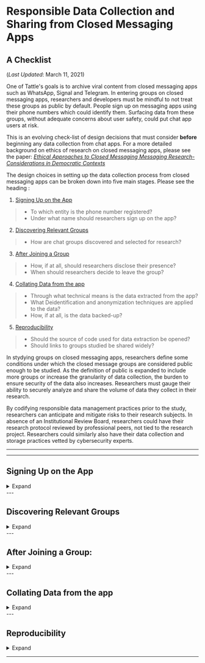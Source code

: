 # Responsible Data Collection and Sharing from Closed Messaging Apps
## A Checklist 
(*Last Updated*: March 11, 2021)

One of Tattle's goals is to archive viral content from closed messaging apps such as WhatsApp, Signal and Telegram. In entering groups on closed messaging apps, researchers and developers must be mindful to not treat these groups as public by default. People sign up on messaging apps using their phone numbers which could identify them. Surfacing data from these groups, without adequate concerns about user safety, could put chat app users at risk. 

This is an evolving check-list of design decisions that must consider **before** beginning any data collection from chat apps. For a more detailed background on ethics of research on closed messaging apps, please see the paper: *[Ethical Approaches to Closed Messaging Messaging Research- Considerations in Democratic Contexts](https://)*

The design choices in setting up the data collection process from closed messaging apps can be broken down into five main stages. Please see the heading : 

1. [Signing Up on the App](#signing-up-on-the-app) 
  > *  To which entity is the phone number registered?
  > *  Under what name should researchers sign up on the app?

2. [Discovering Relevant Groups](#discovering-relevant-groups) 
  > *  How are chat groups discovered and selected for research?

3. [After Joining a Group](#after-joining-a-group)
  > *  How, if at all, should researchers disclose their presence?
  > *  When should researchers decide to leave the group?

4. [Collating Data from the app](#collating-data-from-the-app)
  > *  Through what technical means is the data extracted from the app?
  > *  What Deidentification and anonymization techniques are applied to the data?
  > *  How, if at all, is the data backed-up?

5. [Reproducibility](#reproducibility)
  > *  Should the source of code used for data extraction be opened?
  > *  Should links to groups studied be shared widely?


In stydying groups on closed messaging apps, researchers define some conditions under which the closed message groups are considered public enough to be studied. As the definition of public is expanded to include more groups or increase the granularity of data collection, the burden to ensure security of the data also increases. Researchers must gauge their ability to securely analyze and share the volume of data they collect in their research. 

By codifying responsible data management practices prior to the study, researchers can anticipate and mitigate risks to their research subjects. In absence of an Institutional Review Board, researchers could have their research protocol reviewed by professional peers, not tied to the research project. Researchers could similarly also have their data collection and storage practices vetted by cybersecurity experts. 

---
---

## Signing Up on the App 
<details>
  <summary>Expand</summary>

*  **To which entity is the phone number registered?**

The phone number could be procured by researchers as individuals or by an organization. Phone numbers can be seen by everyone in a group conversation and might be used for digital marketing and other unsolicited communication. Separating phone numbers used for research purposes and for personal communication can add the necessary separation between researchers personal lives and the research work. 

*  **Under what name should researchers sign up on the app?**

At the time of signing up on a messaging platform, a user has to declare a name that identifies them to others on the app. Researcher(s) may choose to use individual names or the name of the research group/study. Declaring the name as a research study or organization might make it easier for group admins and participants to identify the researcher, enabling more informed and meaningful consent in the admission of researchers in the group. 

Researchers might provide additional description of their purpose in the ‘Status’ or ‘About’ field, if the platform allows it. Using language that research subjects understand can result in more meaningful consent. This however may be difficult in multilingual groups. Limit on the length of the text description restricts lengthy or multi-lingual description. 

Regardless of the username declared on the messaging app, note that the owner of a phone number may still be identified through apps such as True Caller. For researchers working in sensitive contexts, identification might be another consideration to have phone numbers procured through an organization. 
</details>
---

## Discovering Relevant Groups
<details>
  <summary>Expand</summary>

On apps such as Telegram, “public channels” can be found through searching for the channel names on the app. WhatsApp, however, does not provide this option. Links to group conversations must be found by proactive searching for group links online. This search could span Facebook groups, Twitter conversations or a broad search on the world wide web. While Telegram aggregates popular channels on the app, several websites (not endorsed by WhatsApp) aggregate WhatsApp group links. Links to new group chats may also be shared within a group that researchers are monitoring. 

The nature of the online forum on which the message group link is found, can provide some indication if the groups were inteded to be public. Message groups shared exclusively on closed Facebook groups, for example, should be assumed to be used by members of a closed community. Group links shared on public Twitter profiles could be created for broader engagement. 

With group links aggregated by independent websites, the intended nature (public vis-a-vis private) of the group is hard to discern. The selection and categorization of groups on a website is decided by website creators and not the message group admins or participants. Thus, researchers must use their discretion in using these websites for research purposes. 

Finally, researchers may consider joining additional groups through links shared on groups that they are monitoring. The public status of these groups is derived from the perceived status ascribed to the message group they were found on. If the assumption is that the public status of all messaging groups is unclear to begin with, the public status of groups found on other messaging groups is doubly weakened. 

</details>
---

## After Joining a Group: 
<details>
  <summary>Expand</summary>

* **Disclosure Norms:**
 On joining a conversation, researchers may choose to disclose their purpose. Doing so allows for more informed by admins and may result in researchers being removed from certain groups.

* **Deciding to Leave a Group:**
After joining a group, researchers may realize that the group is intended to be private. Group size maybe used as a proxy for private or public nature of the group. The number of people in a message group can only be found after joining it.  Since the size of a group dynamically changes, researchers may choose to keep a time window after joining, before deciding to study the group or leave it. Thoughtful protocols may be followed in this time window to respect privacy and consent of group participants. 

</details>
---

## Collating Data from the app
<details>
  <summary>Expand</summary>
 
* **Method of Data Collection:** 
  * Rooting phones to decrypt local app database: 
  * Backing up the phone 
  * Manually copying content to a database 
  * Exporting Chat 
  * Extracting content from web client of messaging apps.
  
* **De-identification and Anonymization:**

Public or not, message groups are a space for consequential discourse. People may express political views or share their health histories. All the message conversations are tied to a phone number that could be used to link these conversations to other databases. Truly anonymous data collection may not be possible. It is imperative that at the very least the data is de-identified. 
Deidentification does not guarantee anonymization but as more data fields are de-identified, the risk of deanonymization decreases. In addition to phone numbers, researchers may also consider anonymizing the group conversation name. If the focus is only the message content, researchers may choose to use a different anonymization ‘seed’ for new batch of data. This would delink conversations from the same sender across different data snapshots. 

* **Back-up:**
* Once the data has been anonymized, researchers must decide on how, if at all, to preserve the original non-anonymized data. Depending on the volume of data, it may be possible to save the data on local external drives. With high volumes of data, researchers could spin up their own servers or alternatively rely on cloud service providers. With cloud service, researchers are relying on security features of their service providers. 

</details>
---

## Reproducibility
<details>
  <summary>Expand</summary>
  
Even though groups on closed messaging apps, may under some circumstances be considered public enough to be studied, they, however, are not public in the sense that all data can be shared under open access (as can be reasonably done for Reddit or Twitter conversations). Researchers may consider opening their data through restricted access. 

The method adopted for extracting data, anonymizing it as well as analyzing data should be clarified in publications using the data. Researchers may also consider opening the source code used to extract and analyze the data. Documenting ethical practices of data collection in the documentation of the code could remind others who use the code to take adequate measures to protect the subjects they are studying.   

</details>

---
